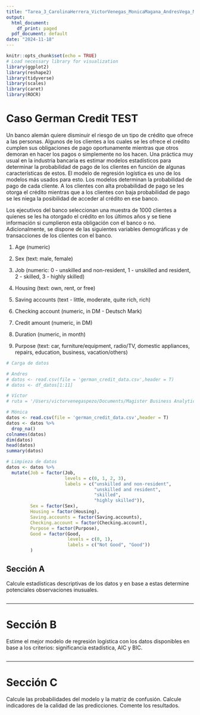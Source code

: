 ```yaml
---
title: "Tarea_3_CarolinaHerrera_VictorVenegas_MonicaMagana_AndresVega_MiltonChamorro"
output:
  html_document:
    df_print: paged
  pdf_document: default
date: "2024-11-18"
---
```


```r
knitr::opts_chunk$set(echo = TRUE)
# Load necessary library for visualization
library(ggplot2)
library(reshape2)
library(tidyverse)
library(scales)
library(caret)
library(ROCR)
```

# **Caso German Credit** TEST

Un banco alemán quiere disminuir el riesgo de un tipo de crédito que ofrece a las personas. Algunos de los clientes a los cuales se les ofrece el crédito cumplen sus obligaciones de pago oportunamente mientras que otros demoran en hacer los pagos o simplemente no los hacen. Una práctica muy usual en la industria bancaria es estimar modelos estadísticos para determinar la probabilidad de pago de los clientes en función de algunas características de estos. El modelo de regresión logística es uno de los modelos más usados para esto. Los modelos determinan la probabilidad de pago de cada cliente. A los clientes con alta probabilidad de pago se les otorga el crédito mientras que a los clientes con baja probabilidad de pago se les niega la posibilidad de acceder al crédito en ese banco.

Los ejecutivos del banco seleccionan una muestra de 1000 clientes a quienes se les ha otorgado el crédito en los últimos años y se tiene información si cumplieron esta obligación con el banco o no. Adicionalmente, se dispone de las siguientes variables demográficas y de transacciones de los clientes con el banco.

1.	Age (numeric)

2.	Sex (text: male, female)

3.	Job (numeric: 0 - unskilled and non-resident, 1 - unskilled and resident, 2 - skilled, 3 - highly skilled)

4.	Housing (text: own, rent, or free)

5.	Saving accounts (text - little, moderate, quite rich, rich)

6.	Checking account (numeric, in DM - Deutsch Mark)

7.	Credit amount (numeric, in DM)

8.	Duration (numeric, in month)

9.	Purpose (text: car, furniture/equipment, radio/TV, domestic appliances, repairs, education, business, vacation/others)
 

```r
# Carga de datos

# Andres
# datos <- read.csv(file = 'german_credit_data.csv',header = T)
# datos <- df_datos[1:11]

# Víctor
# ruta = '/Users/victorvenegaspezo/Documents/Magister Business Analytics/Modelos Analiticos/Modulo 3 Regresion Logistica/Tarea/german_credit_data.csv'

# Mónica
datos <- read.csv(file = 'german_credit_data.csv',header = T)
datos <- datos %>%
  drop_na()
colnames(datos)
dim(datos)
head(datos)
summary(datos)


```

```r
# Limpieza de datos
datos <- datos %>%
  mutate(Job = factor(Job,
                      levels = c(0, 1, 2, 3),
                      labels = c("unskilled and non-resident", 
                                 "unskilled and resident", 
                                 "skilled", 
                                 "highly skilled")),
         Sex = factor(Sex),
         Housing = factor(Housing),
         Saving.accounts = factor(Saving.accounts),
         Checking.account = factor(Checking.account),
         Purpose = factor(Purpose),
         Good = factor(Good, 
                       levels = c(0, 1), 
                       labels = c("Not Good", "Good"))
         )

```

## Sección A

Calcule estadísticas descriptivas de los datos y en base a estas determine potenciales observaciones inusuales.


```r

```







---

# Sección B

Estime el mejor modelo de regresión logística con los datos disponibles en base a los criterios: significancia estadística, AIC y BIC.

```r

```







---

# Sección C
Calcule las probabilidades del modelo y la matriz de confusión. Calcule indicadores de la calidad de las predicciones. Comente los resultados.

```r

```
